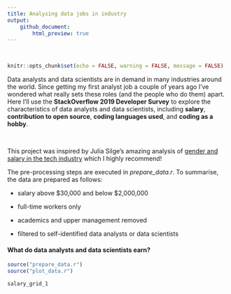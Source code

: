 ```yaml
---
title: Analysing data jobs in industry
output:
    github_document:
        html_preview: true
---
```

<br>

```r
knitr::opts_chunk$set(echo = FALSE, warning = FALSE, message = FALSE)
```

Data analysts and data scientists are in demand in many industries around the world. Since getting my first analyst job a couple of years ago I've wondered what really sets these roles (and the people who do them) apart. Here I'll use the **StackOverflow 2019 Developer Survey** to explore the characteristics of data analysts and data scientists, including **salary**, **contribution to open source**, **coding languages used**, and **coding as a hobby**. 

<br>

This project was inspired by Julia Silge's amazing analysis of [gender and salary in the tech industry](https://juliasilge.com/blog/salary-gender/) which I highly recommend! 

The pre-processing steps are executed in *prepare_data.r*. To summarise, the data are prepared as follows:

* salary above \$30,000 and below \$2,000,000
    
* full-time workers only
    
* academics and upper management removed

* filtered to self-identified data analysts or data scientists

#### What do data analysts and data scientists earn?



```r
source("prepare_data.r")
source("plot_data.r")

salary_grid_1
```

